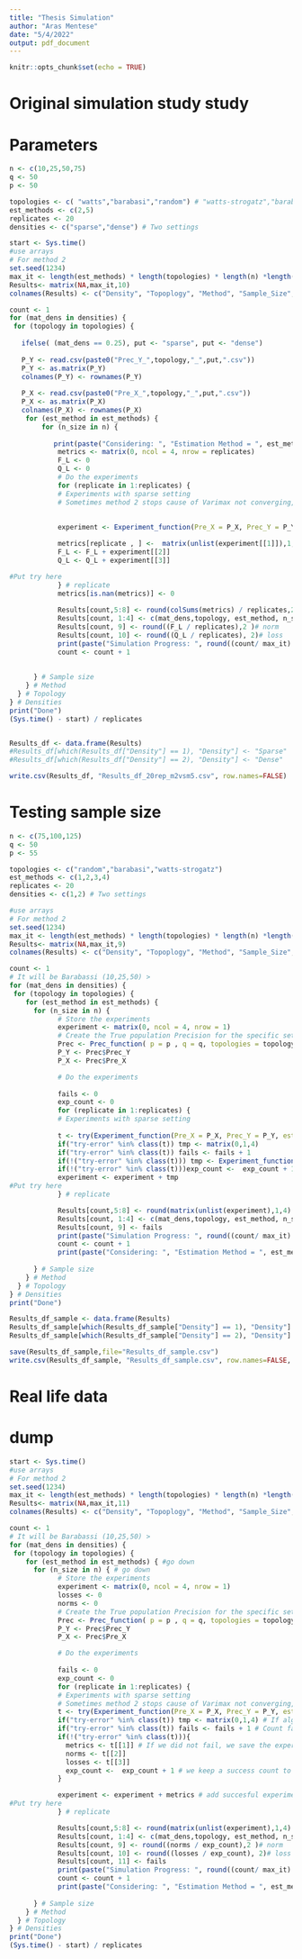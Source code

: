 ```yaml
---
title: "Thesis Simulation"
author: "Aras Mentese"
date: "5/4/2022"
output: pdf_document
---
```


```r
knitr::opts_chunk$set(echo = TRUE)
```




###
# Original simulation study study
# Parameters
```r
n <- c(10,25,50,75)
q <- 50
p <- 50

topologies <- c( "watts","barabasi","random") # "watts-strogatz","barabasi",
est_methods <- c(2,5)
replicates <- 20
densities <- c("sparse","dense") # Two settings
```



```r
start <- Sys.time()
#use arrays
# For method 2
set.seed(1234)
max_it <- length(est_methods) * length(topologies) * length(n) *length(densities)
Results<- matrix(NA,max_it,10)
colnames(Results) <- c("Density", "Topoplogy", "Method", "Sample_Size", "Sensitivity", "Specificity", "F1-Score","MCC", "F_Loss", "Q_Loss")

count <- 1
for (mat_dens in densities) {
 for (topology in topologies) {
   
   ifelse( (mat_dens == 0.25), put <- "sparse", put <- "dense") 
 
   P_Y <- read.csv(paste0("Prec_Y_",topology,"_",put,".csv"))
   P_Y <- as.matrix(P_Y)
   colnames(P_Y) <- rownames(P_Y)
   
   P_X <- read.csv(paste0("Pre_X_",topology,"_",put,".csv"))
   P_X <- as.matrix(P_X)
   colnames(P_X) <- rownames(P_X)
    for (est_method in est_methods) {
        for (n_size in n) {
          
           print(paste("Considering: ", "Estimation Method = ", est_method,"Sample size = " , n_size,"Topology = " , topology, "Density = ",mat_dens))
            metrics <- matrix(0, ncol = 4, nrow = replicates)
            F_L <- 0
            Q_L <- 0
            # Do the experiments
            for (replicate in 1:replicates) {
            # Experiments with sparse setting
            # Sometimes method 2 stops cause of Varimax not converging, so we tract that and skip that replication
 
            
            experiment <- Experiment_function(Pre_X = P_X, Prec_Y = P_Y, est_met = est_method, n = n_size)

            metrics[replicate , ] <-  matrix(unlist(experiment[[1]]),1,4) # If we did not fail, we save the experiment result
            F_L <- F_L + experiment[[2]]
            Q_L <- Q_L + experiment[[3]]

#Put try here
            } # replicate
            metrics[is.nan(metrics)] <- 0
            
            Results[count,5:8] <- round(colSums(metrics) / replicates,2 ) 
            Results[count, 1:4] <- c(mat_dens,topology, est_method, n_size)
            Results[count, 9] <- round((F_L / replicates),2 )# norm
            Results[count, 10] <- round((Q_L / replicates), 2)# loss
            print(paste("Simulation Progress: ", round((count/ max_it) * 100,2), "%"))
            count <- count + 1
           
            
      } # Sample size
    } # Method
  } # Topology
} # Densities
print("Done")
(Sys.time() - start) / replicates


Results_df <- data.frame(Results)
#Results_df[which(Results_df["Density"] == 1), "Density"] <- "Sparse"
#Results_df[which(Results_df["Density"] == 2), "Density"] <- "Dense"

write.csv(Results_df, "Results_df_20rep_m2vsm5.csv", row.names=FALSE)
```




# Testing sample size

```r
n <- c(75,100,125)
q <- 50
p <- 55

topologies <- c("random","barabasi","watts-strogatz")
est_methods <- c(1,2,3,4)
replicates <- 20
densities <- c(1,2) # Two settings
```

```r

#use arrays
# For method 2
set.seed(1234)
max_it <- length(est_methods) * length(topologies) * length(n) *length(densities)
Results<- matrix(NA,max_it,9)
colnames(Results) <- c("Density", "Topoplogy", "Method", "Sample_Size", "Sensitivity", "Specificity", "F1-Score","MCC", "Fails")

count <- 1
# It will be Barabassi (10,25,50) > 
for (mat_dens in densities) {
 for (topology in topologies) {
    for (est_method in est_methods) {
      for (n_size in n) {
            # Store the experiments
            experiment <- matrix(0, ncol = 4, nrow = 1)
            # Create the True population Precision for the specific setting
            Prec <- Prec_function( p = p , q = q, topologies = topology, dens = mat_dens, blk_num = 4)
            P_Y <- Prec$Prec_Y
            P_X <- Prec$Pre_X

            # Do the experiments
            
            fails <- 0
            exp_count <- 0
            for (replicate in 1:replicates) {
            # Experiments with sparse setting
            
            t <- try(Experiment_function(Pre_X = P_X, Prec_Y = P_Y, est_met = est_method, n = n_size) , silent = TRUE)  
            if("try-error" %in% class(t)) tmp <- matrix(0,1,4)
            if("try-error" %in% class(t)) fails <- fails + 1
            if(!("try-error" %in% class(t))) tmp <- Experiment_function(Pre_X = P_X, Prec_Y = P_Y, est_met = est_method, n = n_size)
            if(!("try-error" %in% class(t)))exp_count <-  exp_count + 1
            experiment <- experiment + tmp
#Put try here
            } # replicate

            Results[count,5:8] <- round(matrix(unlist(experiment),1,4) / exp_count, 2)
            Results[count, 1:4] <- c(mat_dens,topology, est_method, n_size)
            Results[count, 9] <- fails
            print(paste("Simulation Progress: ", round((count/ max_it) * 100,2), "%"))
            count <- count + 1
            print(paste("Considering: ", "Estimation Method = ", est_method,"Sample size = " , n_size,"Topology = " , topology))
            
      } # Sample size
    } # Method
  } # Topology
} # Densities
print("Done")


```

```r
Results_df_sample <- data.frame(Results)
Results_df_sample[which(Results_df_sample["Density"] == 1), "Density"] <- "Sparse"
Results_df_sample[which(Results_df_sample["Density"] == 2), "Density"] <- "Dense"
```

```r
save(Results_df_sample,file="Results_df_sample.csv")
write.csv(Results_df_sample, "Results_df_sample.csv", row.names=FALSE, quote=FALSE)
```

# Real life data


# dump 


```r
start <- Sys.time()
#use arrays
# For method 2
set.seed(1234)
max_it <- length(est_methods) * length(topologies) * length(n) *length(densities)
Results<- matrix(NA,max_it,11)
colnames(Results) <- c("Density", "Topoplogy", "Method", "Sample_Size", "Sensitivity", "Specificity", "F1-Score","MCC", "Norm", "Loss", "Fails")

count <- 1
# It will be Barabassi (10,25,50) > 
for (mat_dens in densities) {
 for (topology in topologies) {
    for (est_method in est_methods) { #go down
      for (n_size in n) { # go down 
            # Store the experiments
            experiment <- matrix(0, ncol = 4, nrow = 1)
            losses <- 0
            norms <- 0
            # Create the True population Precision for the specific setting
            Prec <- Prec_function( p = p , q = q, topologies = topology, dens = mat_dens, blk_num = 4)
            P_Y <- Prec$Prec_Y
            P_X <- Prec$Pre_X

            # Do the experiments
            
            fails <- 0
            exp_count <- 0
            for (replicate in 1:replicates) {
            # Experiments with sparse setting
            # Sometimes method 2 stops cause of Varimax not converging, so we tract that and skip that replication
            t <- try(Experiment_function(Pre_X = P_X, Prec_Y = P_Y, est_met = est_method, n = n_size) , silent = TRUE)  
            if("try-error" %in% class(t)) tmp <- matrix(0,1,4) # If algorithm fails don't do any experiment
            if("try-error" %in% class(t)) fails <- fails + 1 # Count failed algoritmh replications
            if(!("try-error" %in% class(t))){
              metrics <- t[[1]] # If we did not fail, we save the experiment result
              norms <- t[[2]]
              losses <- t[[3]]
              exp_count <-  exp_count + 1 # we keep a success count to get average
            } 

            experiment <- experiment + metrics # add succesful experiments
#Put try here
            } # replicate

            Results[count,5:8] <- round(matrix(unlist(experiment),1,4) / exp_count, 2)
            Results[count, 1:4] <- c(mat_dens,topology, est_method, n_size)
            Results[count, 9] <- round((norms / exp_count),2 )# norm
            Results[count, 10] <- round((losses / exp_count), 2)# loss
            Results[count, 11] <- fails
            print(paste("Simulation Progress: ", round((count/ max_it) * 100,2), "%"))
            count <- count + 1
            print(paste("Considering: ", "Estimation Method = ", est_method,"Sample size = " , n_size,"Topology = " , topology))
            
      } # Sample size
    } # Method
  } # Topology
} # Densities
print("Done")
(Sys.time() - start) / replicates

```